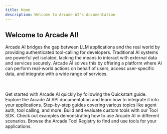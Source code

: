 ```yaml
---
title: Home
description: Welcome to Arcade AI's documentation
---
```


<Hero />

## Welcome to Arcade AI!

Arcade AI bridges the gap between LLM applications and the real world by providing authenticated tool-calling for developers. Traditional AI systems are powerful yet isolated, lacking the means to interact with external data and services securely. Arcade AI solves this by offering a platform where AI can perform real-world actions on behalf of users, access user-specific data, and integrate with a wide range of services.

<br />
<br />

<Cards columns={2}>
    <Card
        icon="rocket"
        title="Quickstart"
        href="/docs/guides"
    >
        Get started with Arcade AI quickly by following the Quickstart guide.
    </Card>
    <Card
        icon="code"
        title="API Documentation"
        href="https://reference.arcade-ai.com"
    >
        Explore the Arcade AI API documentation and learn how to integrate it into your applications.
    </Card>
    <Card
        icon="list"
        title="Guides"
        href="/docs/guides"
    >
        Step-by-step guides covering various topics like agent auth, tool calling, and more.
    </Card>
    <Card
        icon="terminal"
        title="SDK"
        href="/docs/guides/toolsdk/sdk"
    >
        Build and evaluate custom tools with our Tool SDK.
    </Card>
    <Card
        icon="git"
        title="Examples"
        href="https://github.com/ArcadeAI/arcade-ai/tree/main/examples"
    >
        Check out examples demonstrating how to use Arcade AI in different scenarios.
    </Card>
    <Card
        icon="tool"
        title="Tool Registry"
        href="/docs/toolhub"
    >
        Browse the Arcade Tool Registry to find and use tools for your applications.
    </Card>
</Cards>
